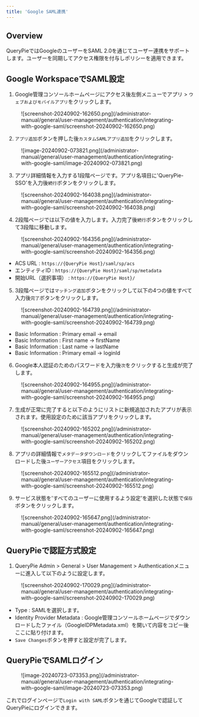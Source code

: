 ```yaml
---
title: 'Google SAML連携'
---
```


## Overview

QueryPieではGoogleのユーザーをSAML 2.0を通じてユーザー連携をサポートします。ユーザーを同期してアクセス権限を付与しポリシーを適用できます。


## Google WorkspaceでSAML設定

1. Google管理コンソールホームページにアクセス後左側メニューでアプリ &gt; `ウェブおよびモバイルアプリ`をクリックします。

<figure data-layout="center" data-align="center">
![screenshot-20240902-162650.png](/administrator-manual/general/user-management/authentication/integrating-with-google-saml/screenshot-20240902-162650.png)
</figure>


2. `アプリ追加`ボタンを押した後`カスタムSAMLアプリ追加`をクリックします。

<figure data-layout="center" data-align="center">
![image-20240902-073821.png](/administrator-manual/general/user-management/authentication/integrating-with-google-saml/image-20240902-073821.png)
</figure>


3. アプリ詳細情報を入力する1段階ページです。アプリ名項目に'QueryPie-SSO'を入力後`続行`ボタンをクリックします。

<figure data-layout="center" data-align="center">
![screenshot-20240902-164038.png](/administrator-manual/general/user-management/authentication/integrating-with-google-saml/screenshot-20240902-164038.png)
</figure>


4. 2段階ページでは以下の値を入力します。入力完了後`続行`ボタンをクリックして3段階に移動します。

<figure data-layout="center" data-align="center">
![screenshot-20240902-164356.png](/administrator-manual/general/user-management/authentication/integrating-with-google-saml/screenshot-20240902-164356.png)
</figure>

* ACS URL : `https://{QueryPie Host}/saml/sp/acs`
* エンティティID : `https://{QueryPie Host}/saml/sp/metadata`
* 開始URL（選択事項） : `https://{QueryPie Host}/`


5. 3段階ページでは`マッチング追加`ボタンをクリックして以下の4つの値をすべて入力後`完了`ボタンをクリックします。

<figure data-layout="center" data-align="center">
![screenshot-20240902-164739.png](/administrator-manual/general/user-management/authentication/integrating-with-google-saml/screenshot-20240902-164739.png)
</figure>

* Basic Information : Primary email → email
* Basic Information : First name → firstName
* Basic Information : Last name → lastName
* Basic Information : Primary email → loginId


6. Google本人認証のためのパスワードを入力後`次`をクリックすると生成が完了します。

<figure data-layout="center" data-align="center">
![screenshot-20240902-164955.png](/administrator-manual/general/user-management/authentication/integrating-with-google-saml/screenshot-20240902-164955.png)
</figure>


7. 生成が正常に完了すると以下のようにリストに新規追加されたアプリが表示されます。使用設定のために該当アプリをクリックします。

<figure data-layout="center" data-align="center">
![screenshot-20240902-165202.png](/administrator-manual/general/user-management/authentication/integrating-with-google-saml/screenshot-20240902-165202.png)
</figure>


8. アプリの詳細情報で`メタデータダウンロード`をクリックしてファイルをダウンロードした後`ユーザーアクセス`項目をクリックします。

<figure data-layout="center" data-align="center">
![screenshot-20240902-165512.png](/administrator-manual/general/user-management/authentication/integrating-with-google-saml/screenshot-20240902-165512.png)
</figure>


9. サービス状態を'すべてのユーザーに使用するよう設定'を選択した状態で`保存`ボタンをクリックします。

<figure data-layout="center" data-align="center">
![screenshot-20240902-165647.png](/administrator-manual/general/user-management/authentication/integrating-with-google-saml/screenshot-20240902-165647.png)
</figure>


## QueryPieで認証方式設定

1. QueryPie Admin &gt; General &gt; User Management &gt; Authenticationメニューに進入して以下のように設定します。

<figure data-layout="center" data-align="center">
![screenshot-20240902-170029.png](/administrator-manual/general/user-management/authentication/integrating-with-google-saml/screenshot-20240902-170029.png)
</figure>

* Type : SAMLを選択します。
* Identity Provider Metadata : Google管理コンソールホームページでダウンロードしたファイル（GoogleIDPMetadata.xml）を開いて内容をコピー後ここに貼り付けます。
* `Save Changes`ボタンを押すと設定が完了します。


## QueryPieでSAMLログイン

<figure data-layout="center" data-align="center">
![image-20240723-073353.png](/administrator-manual/general/user-management/authentication/integrating-with-google-saml/image-20240723-073353.png)
</figure>

これでログインページで`Login with SAML`ボタンを通じてGoogleで認証してQueryPieにログインできます。


